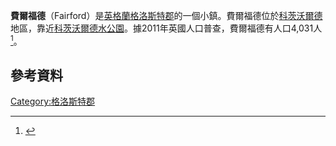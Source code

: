 {{infobox UK place
|country       = 英格蘭
|official_name = Fairford
|static_image_name=Fishing_River_Coln_Fairford.jpg
|static_image_caption=
|latitude = 51.708
|longitude = -1.785
|label_position = top
|population = 3,236
|population_ref = ([[2011年英國人口普查|2011年普查]])<ref>{{cite web|url=https://neighbourhood.statistics.gov.uk/dissemination/LeadKeyFigures.do?a=7&b=11123324&c=Fairford&d=16&e=62&g=6427023&i=1001x1003x1032x1004&m=0&r=1&s=1427126087172&enc=1|title=Parish population 2011.Retrieved 23 March 2015|access-date=2016-03-11|archive-date=2015-04-02|archive-url=https://web.archive.org/web/20150402120706/https://neighbourhood.statistics.gov.uk/dissemination/LeadKeyFigures.do?a=7&b=11123324&c=Fairford&d=16&e=62&g=6427023&i=1001x1003x1032x1004&m=0&r=1&s=1427126087172&enc=1|dead-url=no}}</ref>
|shire_district = [[科茨沃爾德區|科茨沃爾德區]]
|shire_county = [[格洛斯特郡|格洛斯特郡]]
|region = 西南英格蘭
|constituency_westminster= [[科茨沃爾德_(英國國會選區)|科茨沃爾德]]
|post_town = Fairford
|postcode_district = GL7
|postcode_area = GL
|dial_code = 01285
|os_grid_reference = SP149010
|website = [http://www.fairfordtowncouncil.gov.uk/ Welcome to Fairford Town Council]
}}
'''費爾福德'''（Fairford）是[[英格蘭|英格蘭]][[格洛斯特郡|格洛斯特郡]]的一個小鎮。費爾福德位於[[科茨沃爾德|科茨沃爾德]]地區，靠近[[科茨沃爾德水公園|科茨沃爾德水公園]]。據2011年英國人口普查，費爾福德有人口4,031人<ref>{{cite web|url=http://www.ukcensusdata.com/fairford-e05004322#sthash.z8gfDF6t.dpbs|title=Ward population 2011.Retrieved 23 March 2015|access-date=2016-03-11|archive-url=https://web.archive.org/web/20160305163524/http://www.ukcensusdata.com/fairford-e05004322#sthash.z8gfDF6t.dpbs|archive-date=2016-03-05|dead-url=yes}}</ref>。
==參考資料==
{{reflist}}
{{Commonscat|Fairford, Gloucestershire|費爾福德}}
[[Category:格洛斯特郡|Category:格洛斯特郡]]
